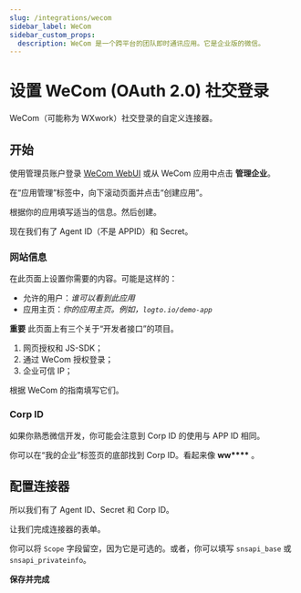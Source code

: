 ```yaml
---
slug: /integrations/wecom
sidebar_label: WeCom
sidebar_custom_props:
  description: WeCom 是一个跨平台的团队即时通讯应用。它是企业版的微信。
---
```



# 设置 WeCom (OAuth 2.0) 社交登录

WeCom（可能称为 WXwork）社交登录的自定义连接器。

<GuideTip />

## 开始

使用管理员账户登录 [WeCom WebUI](https://work.weixin.qq.com/) 或从 WeCom 应用中点击 **管理企业**。

在“应用管理”标签中，向下滚动页面并点击“创建应用”。

根据你的应用填写适当的信息。然后创建。

现在我们有了 Agent ID（不是 APPID）和 Secret。

### 网站信息

在此页面上设置你需要的内容。可能是这样的：

- 允许的用户：_谁可以看到此应用_
- 应用主页：_你的应用主页。例如，`logto.io/demo-app`_

**重要**
此页面上有三个关于“开发者接口”的项目。

1. 网页授权和 JS-SDK；
2. 通过 WeCom 授权登录；
3. 企业可信 IP；

根据 WeCom 的指南填写它们。

### Corp ID

如果你熟悉微信开发，你可能会注意到 Corp ID 的使用与 APP ID 相同。

你可以在“我的企业”标签页的底部找到 Corp ID。看起来像 **ww\*\*\*\*** 。

## 配置连接器

所以我们有了 Agent ID、Secret 和 Corp ID。

让我们完成连接器的表单。

你可以将 `Scope` 字段留空，因为它是可选的。或者，你可以填写 `snsapi_base` 或 `snsapi_privateinfo`。

**保存并完成**

